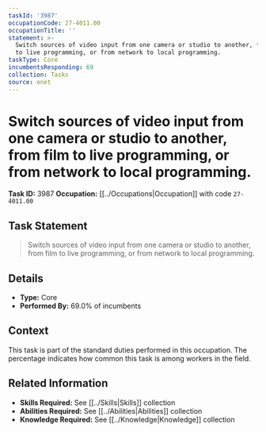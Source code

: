 ```yaml
---
taskId: '3987'
occupationCode: 27-4011.00
occupationTitle: ''
statement: >-
  Switch sources of video input from one camera or studio to another, from film
  to live programming, or from network to local programming.
taskType: Core
incumbentsResponding: 69
collection: Tasks
source: onet
---
```

# Switch sources of video input from one camera or studio to another, from film to live programming, or from network to local programming.

**Task ID:** 3987
**Occupation:** [[../Occupations|Occupation]] with code `27-4011.00`

## Task Statement

> Switch sources of video input from one camera or studio to another, from film to live programming, or from network to local programming.

## Details

- **Type:** Core
- **Performed By:** 69.0% of incumbents

## Context

This task is part of the standard duties performed in this occupation. The percentage indicates how common this task is among workers in the field.

## Related Information

- **Skills Required:** See [[../Skills|Skills]] collection
- **Abilities Required:** See [[../Abilities|Abilities]] collection
- **Knowledge Required:** See [[../Knowledge|Knowledge]] collection
